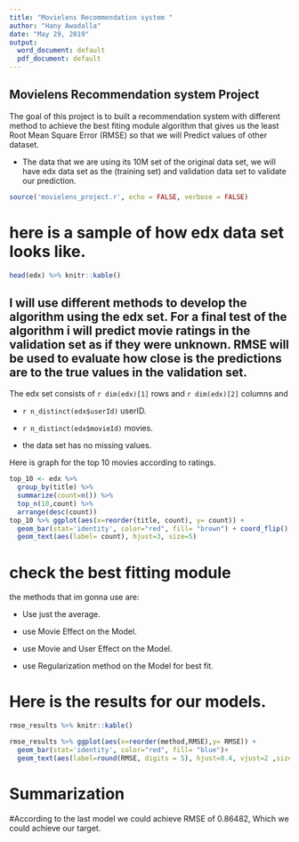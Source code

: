 ---
title: "Movielens Recommendation system "
author: "Hany Awadalla"
date: "May 29, 2019"
output:
  word_document: default
  pdf_document: default
---

## Movielens Recommendation system Project

The goal of this project is to built a recommendation system with different method to achieve the best fiting module algorithm  that gives us the least Root Mean Square Error (RMSE) so that we will Predict values of other dataset.

- The data that we are using its 10M set of the original data set, we will have edx data set as the (training set) and validation data set to validate our prediction.


```{r message=FALSE, warning=FALSE, include=FALSE, paged.print=FALSE}
source('movielens_project.r', echo = FALSE, verbose = FALSE)
```

# here is a sample of how edx data set looks like.

```{r echo=FALSE, message=FALSE, warning=FALSE}
head(edx) %>% knitr::kable()
```


## I will use different methods to develop the  algorithm using the edx set. For a final test of the algorithm i will predict movie ratings in the validation set as if they were unknown. RMSE will be used to evaluate how close is the predictions are to the true values in the validation set.


The edx set consists of `r dim(edx)[1]` rows and `r dim(edx)[2]` columns and


* `r n_distinct(edx$userId)`  userID.

* `r n_distinct(edx$movieId)` movies.

* the data set has no missing values.

Here is graph for the top 10 movies according to ratings.

```{r echo=FALSE}
top_10 <- edx %>%
  group_by(title) %>%
  summarize(count=n()) %>%
  top_n(10,count) %>%
  arrange(desc(count))
top_10 %>% ggplot(aes(x=reorder(title, count), y= count)) +
  geom_bar(stat='identity', color="red", fill= "brown") + coord_flip() +
  geom_text(aes(label= count), hjust=3, size=5)
```


# check the best fitting module  

the methods that im gonna use are:

- Use just the average.

- use Movie Effect on the Model.

- use Movie and User Effect on the Model.

- use Regularization method on the Model for best fit.



# Here is the results for our models.

```{r echo=FALSE}
rmse_results %>% knitr::kable()

rmse_results %>% ggplot(aes(x=reorder(method,RMSE),y= RMSE)) +
  geom_bar(stat='identity', color="red", fill= "blue")+
  geom_text(aes(label=round(RMSE, digits = 5), hjust=0.4, vjust=2 ,size=5))
```

# Summarization

#According to the last model we could achieve RMSE of 0.86482, Which we could achieve our target.
